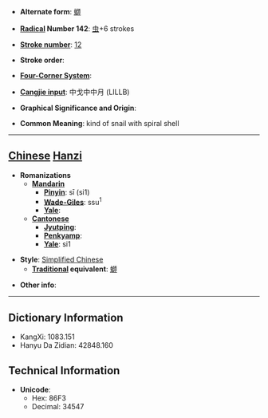 * '''Alternate form''': [[螄]]

* '''[[Wiktionary:Chinese radical index| Radical]] Number 142''': [[Wiktionary:Chinese radical index 虫|虫]]+6 strokes

* '''[[Wiktionary:Chinese total strokes index|Stroke number]]''': [[Wiktionary:Chinese total strokes index 12|12]]

* '''Stroke order''': 

* '''[[Wiktionary:Chinese four corner index|Four-Corner System]]''': 

* '''[[Wiktionary:Chinese Cangjie index|Cangjie input]]''': 中戈中中月 (LILLB)

* '''Graphical Significance and Origin''': 

* '''Common Meaning''': kind of snail with spiral shell

----

== [[Chinese]] [[Hanzi]] ==

* '''Romanizations'''
** '''[[Mandarin]]'''
*** '''[[Pinyin]]''': sī (si1)
*** '''[[Wade-Giles]]''': ssu<sup>1</sup>
*** '''[[Yale]]''': 
** '''[[Cantonese]]'''
*** '''[[Jyutping]]''':
*** '''[[Penkyamp]]''': 
*** '''[[Yale]]''': si1

* '''Style''': [[Simplified Chinese]] 
** '''[[Traditional Chinese|Traditional]] equivalent''': [[螄]]

* '''Other info''': 

----

== Dictionary Information ==

* KangXi: 1083.151
* Hanyu Da Zidian: 42848.160

== Technical Information ==

* '''Unicode''':
** Hex: 86F3
** Decimal: 34547